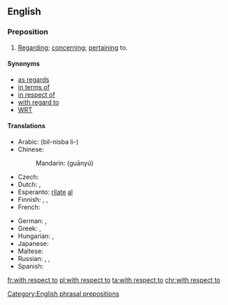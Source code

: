 ==English==

===Preposition===
{{en-prep|head=[[with]] [[respect]] [[to]]}}

# [[regarding|Regarding]]; [[concerning]]; [[pertaining]] to.

====Synonyms====
* [[as regards]]
* [[in terms of]]
* [[in respect of]]
* [[with regard to]]
* [[WRT]]

====Translations====
{{trans-top|pertaining to}}
* Arabic: {{t|ar|بالنسبة ل}} (bil-nisba li-)
* Chinese:
*: Mandarin: {{t+|cmn|关于|sc=Hani}} (guānyú)
* Czech: {{t|cs|s ohledem na}}
* Dutch: {{t|nl|ten opzichte van}}, {{t|nl|met betrekking tot}}
* Esperanto: [[rilate]] [[al]]
* Finnish: {{t+|fi|suhteen}},  {{t|fi|suhteessa}},  {{t+|fi|liittyen}}
* French: {{t+|fr|quant à}}
{{trans-mid}}
* German: {{t|de|in Bezug auf}}, {{t+|de|bezüglich}}
* Greek: {{t|el|σε σχέση με}}, {{t|el|εν σχέση προς}}
* Hungarian: {{t+|hu|szerint}},  {{t+|hu|megfelelően}}
* Japanese: {{t|ja|について|tr=ni tsuite|sc=Jpan}}
* Maltese: {{t|mt|rigward|m}}
* Russian: {{t|ru|что касается}}, {{t+|ru|относительно}}, {{t+|ru|касательно}}
* Spanish: {{t|es|en cuanto a}}
{{trans-bottom}}

[[Category:English phrasal prepositions]]

[[fr:with respect to]]
[[pl:with respect to]]
[[ta:with respect to]]
[[chr:with respect to]]